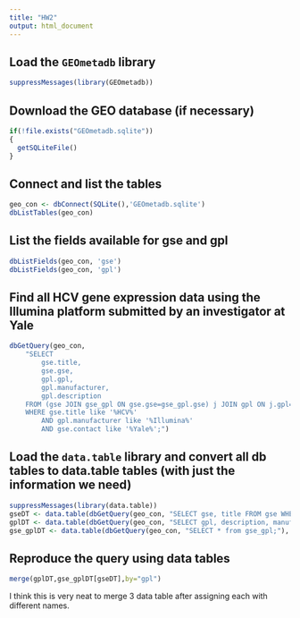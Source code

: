 ```yaml
---
title: "HW2"
output: html_document
---
```




## Load the `GEOmetadb` library

```r
suppressMessages(library(GEOmetadb))
```


## Download the GEO database (if necessary)

```r
if(!file.exists("GEOmetadb.sqlite"))
{
  getSQLiteFile()
}
```


## Connect and list the tables

```r
geo_con <- dbConnect(SQLite(),'GEOmetadb.sqlite')
dbListTables(geo_con)
```


## List the fields available for gse and gpl

```r
dbListFields(geo_con, 'gse')
dbListFields(geo_con, 'gpl')
```


## Find all HCV gene expression data using the Illumina platform submitted by an investigator at Yale

```r
dbGetQuery(geo_con, 
    "SELECT 
        gse.title, 
        gse.gse, 
        gpl.gpl, 
        gpl.manufacturer, 
        gpl.description 
    FROM (gse JOIN gse_gpl ON gse.gse=gse_gpl.gse) j JOIN gpl ON j.gpl=gpl.gpl 
    WHERE gse.title like '%HCV%'
        AND gpl.manufacturer like '%Illumina%'
        AND gse.contact like '%Yale%';")
```


## Load the `data.table` library and convert all db tables to data.table tables (with just the information we need)

```r
suppressMessages(library(data.table))
gseDT <- data.table(dbGetQuery(geo_con, "SELECT gse, title FROM gse WHERE title like '%HCV%' AND contact like '%Yale%';"), key="gse")
gplDT <- data.table(dbGetQuery(geo_con, "SELECT gpl, description, manufacturer FROM gpl WHERE manufacturer like '%Illumina%';"), key="gpl")
gse_gplDT <- data.table(dbGetQuery(geo_con, "SELECT * from gse_gpl;"), key=c("gse", "gpl"))
```


## Reproduce the query using data tables

```r
merge(gplDT,gse_gplDT[gseDT],by="gpl")
```
I think this is very neat to merge 3 data table after assigning each with different names.
